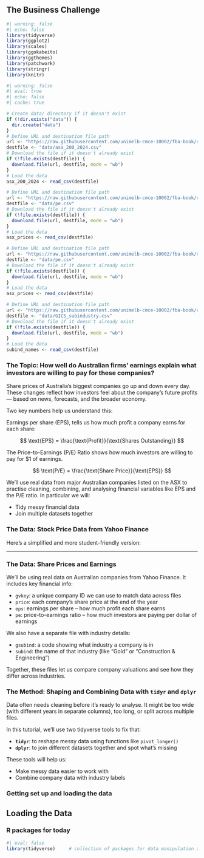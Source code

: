 ## The Business Challenge

```r
#| warning: false
#| echo: false
library(tidyverse)
library(ggplot2)
library(scales) 
library(ggokabeito)
library(ggthemes) 
library(patchwork) 
library(stringr)
library(knitr)
```

```r
#| warning: false
#| eval: true
#| echo: false
#| cache: true

# Create data/ directory if it doesn't exist
if (!dir.exists("data")) {
  dir.create("data")
}
# Define URL and destination file path
url <- "https://raw.githubusercontent.com/unimelb-cmce-10002/fba-book/refs/heads/main/data/asx_200_2024.csv"
destfile <- "data/asx_200_2024.csv"
# Download the file if it doesn't already exist
if (!file.exists(destfile)) {
  download.file(url, destfile, mode = "wb")
}
# Load the data
asx_200_2024 <- read_csv(destfile)

# Define URL and destination file path
url <- "https://raw.githubusercontent.com/unimelb-cmce-10002/fba-book/refs/heads/main/data/pe.csv"
destfile <- "data/pe.csv"
# Download the file if it doesn't already exist
if (!file.exists(destfile)) {
  download.file(url, destfile, mode = "wb")
}
# Load the data
asx_prices <- read_csv(destfile)

# Define URL and destination file path
url <- "https://raw.githubusercontent.com/unimelb-cmce-10002/fba-book/refs/heads/main/data/pe.csv"
destfile <- "data/pe.csv"
# Download the file if it doesn't already exist
if (!file.exists(destfile)) {
  download.file(url, destfile, mode = "wb")
}
# Load the data
asx_prices <- read_csv(destfile)

# Define URL and destination file path
url <- "https://raw.githubusercontent.com/unimelb-cmce-10002/fba-book/refs/heads/main/data/GICS_subindustry.csv"
destfile <- "data/GICS_subindustry.csv"
# Download the file if it doesn't already exist
if (!file.exists(destfile)) {
  download.file(url, destfile, mode = "wb")
}
# Load the data
subind_names <- read_csv(destfile)

```

### The Topic: How well do Australian firms' earnings explain what investors are willing to pay for these companies? {.unnumbered}

Share prices of Australia’s biggest companies go up and down every day. These changes reflect how investors feel about the company’s future profits — based on news, forecasts, and the broader economy.

Two key numbers help us understand this:

Earnings per share (EPS), tells us how much profit a company earns for each share:

$$
\text{EPS} = \frac{\text{Profit}}{\text{Shares Outstanding}}
$$

The Price-to-Earnings (P/E) Ratio shows how much investors are willing to pay for $1 of earnings.

$$
\text{P/E} = \frac{\text{Share Price}}{\text{EPS}}
$$

We'll use real data from major Australian companies listed on the ASX to practise cleaning, combining, and analysing financial variables like EPS and the P/E ratio. In particular we will:

* Tidy messy financial data
* Join multiple datasets together

### The Data: Stock Price Data from Yahoo Finance

Here’s a simplified and more student-friendly version:

---

### The Data: Share Prices and Earnings

We'll be using real data on Australian companies from Yahoo Finance. It includes key financial info:

* `gvkey`: a unique company ID we can use to match data across files
* `price`: each company’s share price at the end of the year
* `eps`: earnings per share – how much profit each share earns
* `pe`: price-to-earnings ratio – how much investors are paying per dollar of earnings

We also have a separate file with industry details:

* `gsubind`: a code showing what industry a company is in
* `subind`: the name of that industry (like "Gold" or "Construction & Engineering")

Together, these files let us compare company valuations and see how they differ across industries.

### The Method: Shaping and Combining Data with `tidyr` and `dplyr`

Data often needs cleaning before it's ready to analyse. It might be too wide (with different years in separate columns), too long, or split across multiple files.

In this tutorial, we’ll use two tidyverse tools to fix that:

* **`tidyr`**: to reshape messy data using functions like `pivot_longer()`
* **`dplyr`**: to join different datasets together and spot what's missing

These tools will help us:

* Make messy data easier to work with
* Combine company data with industry labels

### Getting set up and loading the data

## Loading the Data

### R packages for today {.unnumbered}

```r
#| eval: false
library(tidyverse)     # collection of packages for data manipulation and visualization
```

